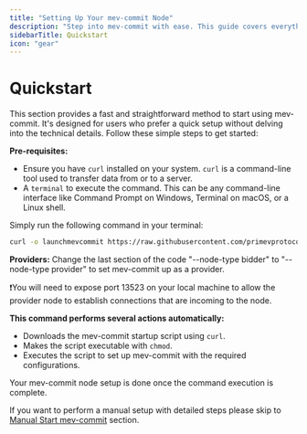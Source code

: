 ```yaml
---
title: "Setting Up Your mev-commit Node"
description: "Step into mev-commit with ease. This guide covers everything you need to set up your mev-commit node, as a bidder or a provider."
sidebarTitle: Quickstart
icon: "gear"
---
```


# Quickstart

This section provides a fast and straightforward method to start using mev-commit. It's designed for users who prefer a quick setup without delving into the technical details. Follow these simple steps to get started:

**Pre-requisites:**

* Ensure you have `curl` installed on your system. `curl` is a command-line tool used to transfer data from or to a server.
* A `terminal` to execute the command. This can be any command-line interface like Command Prompt on Windows, Terminal on macOS, or a Linux shell.

Simply run the following command in your terminal:

```bash
curl -o launchmevcommit https://raw.githubusercontent.com/primevprotocol/scripts/main/launchmevcommit && chmod +x launchmevcommit && ./launchmevcommit --rpc-url http://69.67.151.95:8545 --node-type bidder
```

**Providers:** Change the last section of the code "--node-type bidder" to "--node-type provider" to set mev-commit up as a provider.  &#x20;

❗You will need to expose port 13523 on your local machine to allow the provider node to establish connections that are incoming to the node.

**This command performs several actions automatically:**

* Downloads the mev-commit startup script using `curl`.
* Makes the script executable with `chmod`.
* Executes the script to set up mev-commit with the required configurations.

Your mev-commit node setup is done once the command execution is complete.

If you want to perform a manual setup with detailed steps please skip to [Manual Start mev-commit](../developers/manual-start-mev-commit.md) section.
